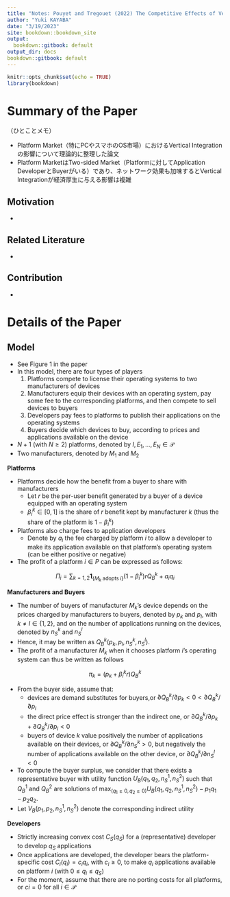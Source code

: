 ```yaml
---
title: "Notes: Pouyet and Tregouet (2022) The Competitive Effects of Vertical Integration in Platform Markets"
author: "Yuki KAYABA"
date: "3/19/2023"
site: bookdown::bookdown_site
output:
  bookdown::gitbook: default
output_dir: docs
bookdown::gitbook: default
---
```


```r
knitr::opts_chunk$set(echo = TRUE)
library(bookdown)
```

# Summary of the Paper

（ひとことメモ）

- Platform Market（特にPCやスマホのOS市場）におけるVertical Integrationの影響について理論的に整理した論文
- Platform MarketはTwo-sided Market（Platformに対してApplication DeveloperとBuyerがいる）であり、ネットワーク効果も加味するとVertical Integrationが経済厚生に与える影響は複雑


## Motivation

- 

## Related Literature

- 

## Contribution

- 

# Details of the Paper

## Model

- See Figure 1 in the paper
- In this model, there are four types of players
  1. Platforms compete to license their operating systems to two manufacturers of devices
  2. Manufacturers equip their devices with an operating system, pay some fee to the corresponding platforms, and then compete to sell devices to buyers
  3. Developers pay fees to platforms to publish their applications on the operating systems
  4. Buyers decide which devices to buy, according to prices and applications available on the device
- $N + 1$ (with $N \geq 2$) platforms, denoted by $I, E_{1}, ..., E_{N} \in \mathcal{P}$
- Two manufacturers, denoted by $M_{1}$ and $M_{2}$

**Platforms**

- Platforms decide how the benefit from a buyer to share with manufacturers
  - Let $r$ be the per-user benefit generated by a buyer of a device equipped with an operating system
  - $\beta_{i}^{k} \in [0, 1]$ is the share of $r$ benefit kept by manufacturer $k$ (thus the share of the platform is $1 - \beta_{i}^{k}$)
- Platforms also charge fees to application developers
  - Denote by $a_{i}$ the fee charged by platform $i$ to allow a developer to make its application available on that platform’s operating system (can be either positive or negative)
- The profit of a platform $i \in P$ can be expressed as follows:

$$
\Pi_{i} = \sum_{k = 1, 2} \mathbf{1}_{ \{ M_{k} \text{ adopts } i \} } (1 - \beta_{i}^{k})rQ_{B}^{k} + a_{i}q_{i}
$$

**Manufacturers and Buyers**

- The number of buyers of manufacturer $M_{k}$’s device depends on the prices charged by manufacturers to buyers, denoted by $p_{k}$ and $p_{l}$, with $k \neq l \in \{ 1, 2 \}$, and on the number of applications running on the devices, denoted by $n_{S}^{k}$ and $n_{S}^{l}$
- Hence, it may be written as $Q_{B}^{k}(p_{k}, p_{l}, n_{S}^{k}, n_{S}^{l})$.
- The profit of a manufacturer $M_{k}$ when it chooses platform $i$’s operating system can thus be written as follows

$$
\pi_{k} = (p_{k} + \beta_{i}^{k}r)Q_{B}^{k}
$$

- From the buyer side, assume that:
  - devices are demand substitutes for buyers,or $\partial Q_{B}^{k} / \partial p_{k} < 0 < \partial Q_{B}^{k} / \partial p_{l}$
  - the direct price effect is stronger than the indirect one, or $\partial Q_{B}^{k} / \partial p_{k} + \partial Q_{B}^{k} / \partial p_{l} < 0$
  - buyers of device $k$ value positively the number of applications available on their devices, or $\partial Q_{B}^{k} / \partial n_{S}^{k} > 0$, but negatively the number of applications available on the other device, or $\partial Q_{B}^{k} / \partial n_{S}^{l} < 0$ 
- To compute the buyer surplus, we consider that there exists a representative buyer with utility function $U_{B}(q_{1}, q_{2}, n_{S}^{1}, n_{S}^{2})$ such that $Q_{B}^{1}$ and $Q_{B}^{2}$ are solutions of $\max_{(q_{1} \geq 0, q_{2} \geq 0)} U_{B}(q_{1}, q_{2} ,n_{S}^{1}, n_{S}^{2}) − p_{1}q_{1} − p_{2}q_{2}$. 
- Let $V_{B}(p_{1}, p_{2}, n_{S}^{1}, n_{S}^{2})$ denote the corresponding indirect utility

**Developers**

- Strictly increasing convex cost $C_{S}(q_{S})$ for a (representative) developer to develop $q_{S}$ applications 
- Once applications are developed, the developer bears the platform-specific cost $C_{i}(q_{i}) = c_{i}q_{i}$, with $c_{i} \geq 0$, to make $q_{i}$ applications available on platform $i$ (with $0 \leq q_{i} \leq q_{S}$)
- For the moment, assume that there are no porting costs for all platforms, or $ci = 0$ for all $i \in \mathcal{P}$




























